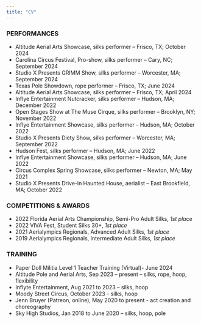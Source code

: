 ```yaml
---
title: "CV"
---
```


### PERFORMANCES

-   Altitude Aerial Arts Showcase, silks performer -- Frisco, TX; October 2024
-   Carolina Circus Festival, Pro-show, silks performer -- Cary, NC; September 2024
-   Studio X Presents GRIMM Show, silks performer -- Worcester, MA; September 2024
-   Texas Pole Showdown, rope performer -- Frisco, TX; June 2024
-   Altitude Aerial Arts Showcase, silks performer -- Frisco, TX; April 2024
-   Inflye Entertainment Nutcracker, silks performer -- Hudson, MA; December 2022
-   Open Stages Show at The Muse Cirque, silks performer -- Brooklyn, NY; November 2022
-   Inflye Entertainment Showcase, silks performer -- Hudson, MA; October 2022
-   Studio X Presents Diety Show, silks performer -- Worcester, MA; September 2022
-   Hudson Fest, silks performer -- Hudson, MA; June 2022
-   Inflye Entertainment Showcase, silks performer -- Hudson, MA; June 2022
-   Circus Complex Spring Showcase, silks performer -- Newton, MA; May 2021
-   Studio X Presents Drive-in Haunted House, aerialist -- East Brookfield, MA; October 2022

### COMPETITIONS & AWARDS

-   2022 Florida Aerial Arts Championship, Semi-Pro Adult Silks, *1st* *place*
-   2022 VIVA Fest, Student Silks 30+, *1st* *place*
-   2021 Aerialympics Regionals, Advanced Adult Silks, *1st* *place*
-   2019 Aerialympics Regionals, Intermediate Adult Silks, *1st* *place*

### TRAINING

-   Paper Doll Militia Level 1 Teacher Training (Virtual)- June 2024
-   Altitude Pole and Aerial Arts, Sep 2023 -- present -- silks, rope, hoop, flexibility
-   Inflyte Entertainment, Aug 2021 to 2023 -- silks, hoop
-   Moody Street Circus, October 2023 - silks, hoop
-   Jenn Bruyer (Patreon, online), May 2020 to present - act creation and choreography
-   Sky High Studios, Jan 2018 to June 2020 -- silks, hoop, pole
